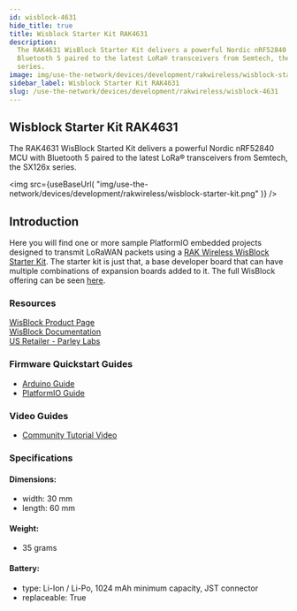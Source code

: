 ```yaml
---
id: wisblock-4631
hide_title: true
title: Wisblock Starter Kit RAK4631
description:
  The RAK4631 WisBlock Starter Kit delivers a powerful Nordic nRF52840 MCU with
  Bluetooth 5 paired to the latest LoRa® transceivers from Semtech, the SX126x
  series.
image: img/use-the-network/devices/development/rakwireless/wisblock-starter-kit.png
sidebar_label: Wisblock Starter Kit RAK4631
slug: /use-the-network/devices/development/rakwireless/wisblock-4631
---
```



## Wisblock Starter Kit RAK4631

The RAK4631 WisBlock Started Kit delivers a powerful Nordic nRF52840 MCU with
Bluetooth 5 paired to the latest LoRa® transceivers from Semtech, the SX126x
series.

<img
  src={useBaseUrl(
    "img/use-the-network/devices/development/rakwireless/wisblock-starter-kit.png"
  )}
/>

## Introduction

Here you will find one or more sample PlatformIO embedded projects designed to
transmit LoRaWAN packets using a
[RAK Wireless WisBlock Starter Kit](https://store.rakwireless.com/products/wisblock-starter-kit).
The starter kit is just that, a base developer board that can have multiple
combinations of expansion boards added to it. The full WisBlock offering can be
seen [here](https://store.rakwireless.com/pages/wisblock).

### Resources

[WisBlock Product Page](https://store.rakwireless.com/products/wisblock-starter-kit)  
[WisBlock Documentation](https://docs.rakwireless.com/Product-Categories/WisBlock/)  
[US Retailer - Parley Labs](https://shop.parleylabs.com)

### Firmware Quickstart Guides

- [Arduino Guide](/use-the-network/devices/development/rakwireless/wisblock-4631/arduino)
- [PlatformIO Guide](/use-the-network/devices/development/rakwireless/wisblock-4631/platformio)

### Video Guides

- [Community Tutorial Video](https://youtu.be/J2f_AVx-WsE)

### Specifications

#### Dimensions:

- width: 30 mm
- length: 60 mm

#### Weight:

- 35 grams

#### Battery:

- type: Li-Ion / Li-Po, 1024 mAh minimum capacity, JST connector
- replaceable: True
